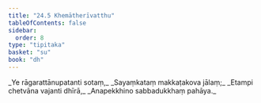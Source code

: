 ```yaml
---
title: "24.5 Khemātherīvatthu"
tableOfContents: false
sidebar:
  order: 8
type: "tipitaka"
basket: "su"
book: "dh"
---
```



<DynamicBreadcrumb />

<Division number="347" book="dh" bookNo="18" page="63">

<Paragraph number="373" type="verses" book="dh">
_Ye rāgarattānupatanti sotaṃ,_  
_Sayaṃkataṃ makkaṭakova jālaṃ;_  
_Etampi chetvāna vajanti dhīrā,_  
_Anapekkhino sabbadukkhaṃ pahāya._
</Paragraph>
</Division>